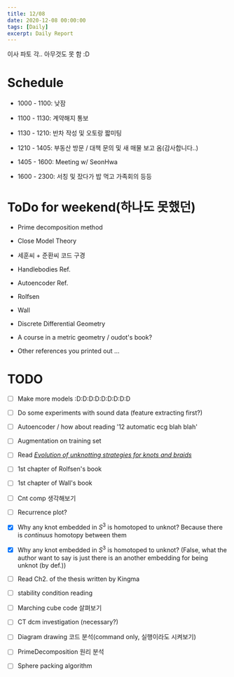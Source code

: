 ```yaml
---
title: 12/08
date: 2020-12-08 00:00:00
tags: [Daily]
excerpt: Daily Report
---
```


이사 파토 각.. 아무것도 못 함 :D

# Schedule

* 1000 - 1100: 낮잠

* 1100 - 1130: 계약해지 통보 

* 1130 - 1210: 반차 작성 및 오토랑 짧미팅

* 1210 - 1405: 부동산 방문 / 대책 문의 및 새 매물 보고 옴(감사합니다..)

* 1405 - 1600: Meeting w/ SeonHwa

* 1600 - 2300: 서칭 및 잤다가 밥 먹고 가족회의 등등


# ToDo for weekend(하나도 못했던)

* Prime decomposition method

* Close Model Theory

* 세훈씨 + 준환씨 코드 구경

* Handlebodies Ref.

* Autoencoder Ref.

* Rolfsen

* Wall

* Discrete Differential Geometry

* A course in a metric geometry / oudot's book?

* Other references you printed out ...

# TODO

- [ ] Make more models :D:D:D:D:D:D:D:D:D

- [ ] Do some experiments with sound data (feature extracting first?)

- [ ] Autoencoder / how about reading '12 automatic ecg blah blah'

- [ ] Augmentation on training set

- [ ] Read [_Evolution of unknotting strategies for knots and braids_](https://arxiv.org/abs/1302.0787)

- [ ] 1st chapter of Rolfsen's book

- [ ] 1st chapter of Wall's book

- [ ] Cnt comp 생각해보기

- [ ] Recurrence plot?

- [x] Why any knot embedded in $S^3$ is homotoped to unknot? Because there is _continuus_ homotopy between  them

- [x] Why any knot embedded in $S^3$ is homotoped to unknot? (False, what the author want to say is just there is an another embedding for being unknot (by def.))

- [ ] Read Ch2. of the thesis written by Kingma

- [ ] stability condition reading

- [ ] Marching cube code 살펴보기

- [ ] CT dcm investigation (necessary?)

- [ ] Diagram drawing 코드 분석(command only, 실행이라도 시켜보기)

- [ ] PrimeDecomposition 원리 분석

- [ ] Sphere packing algorithm



